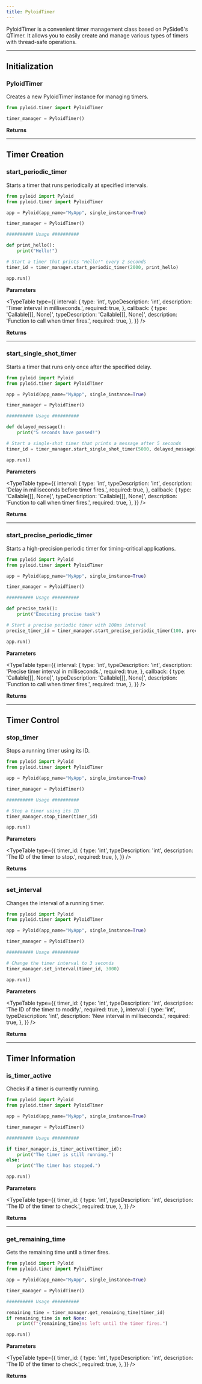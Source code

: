 ```yaml
---
title: PyloidTimer
---
```


PyloidTimer is a convenient timer management class based on PySide6's QTimer. It allows you to easily create and manage various types of timers with thread-safe operations.

---

## Initialization

### <span className="font-mono bg-primary/10 px-2 py-1 rounded text-primary">PyloidTimer</span>

Creates a new PyloidTimer instance for managing timers.

```python
from pyloid.timer import PyloidTimer

timer_manager = PyloidTimer()
```

**Returns**

<Returns type='PyloidTimer' description='A new PyloidTimer instance.' />

---

## Timer Creation

### <span className="font-mono bg-primary/10 px-2 py-1 rounded text-primary">start_periodic_timer</span>

Starts a timer that runs periodically at specified intervals.

```python
from pyloid import Pyloid
from pyloid.timer import PyloidTimer

app = Pyloid(app_name="MyApp", single_instance=True)

timer_manager = PyloidTimer()

########## Usage ##########

def print_hello():
    print("Hello!")

# Start a timer that prints "Hello!" every 2 seconds
timer_id = timer_manager.start_periodic_timer(2000, print_hello)

app.run()
```

**Parameters**

<TypeTable
  type={{
    interval: {
      type: 'int',
      typeDescription: 'int',
      description: 'Timer interval in milliseconds.',
      required: true,
    },
    callback: {
      type: 'Callable[[], None]',
      typeDescription: 'Callable[[], None]',
      description: 'Function to call when timer fires.',
      required: true,
    },
  }}
/>

**Returns**

<Returns type='int' description='Unique timer ID that can be used to control the timer.' />

---

### <span className="font-mono bg-primary/10 px-2 py-1 rounded text-primary">start_single_shot_timer</span>

Starts a timer that runs only once after the specified delay.

```python
from pyloid import Pyloid
from pyloid.timer import PyloidTimer

app = Pyloid(app_name="MyApp", single_instance=True)

timer_manager = PyloidTimer()

########## Usage ##########

def delayed_message():
    print("5 seconds have passed!")

# Start a single-shot timer that prints a message after 5 seconds
timer_id = timer_manager.start_single_shot_timer(5000, delayed_message)

app.run()
```

**Parameters**

<TypeTable
  type={{
    interval: {
      type: 'int',
      typeDescription: 'int',
      description: 'Delay in milliseconds before timer fires.',
      required: true,
    },
    callback: {
      type: 'Callable[[], None]',
      typeDescription: 'Callable[[], None]',
      description: 'Function to call when timer fires.',
      required: true,
    },
  }}
/>

**Returns**

<Returns type='int' description='Unique timer ID that can be used to control the timer.' />

---

### <span className="font-mono bg-primary/10 px-2 py-1 rounded text-primary">start_precise_periodic_timer</span>

Starts a high-precision periodic timer for timing-critical applications.

```python
from pyloid import Pyloid
from pyloid.timer import PyloidTimer

app = Pyloid(app_name="MyApp", single_instance=True)

timer_manager = PyloidTimer()

########## Usage ##########

def precise_task():
    print("Executing precise task")

# Start a precise periodic timer with 100ms interval
precise_timer_id = timer_manager.start_precise_periodic_timer(100, precise_task)

app.run()
```

**Parameters**

<TypeTable
  type={{
    interval: {
      type: 'int',
      typeDescription: 'int',
      description: 'Precise timer interval in milliseconds.',
      required: true,
    },
    callback: {
      type: 'Callable[[], None]',
      typeDescription: 'Callable[[], None]',
      description: 'Function to call when timer fires.',
      required: true,
    },
  }}
/>

**Returns**

<Returns type='int' description='Unique timer ID that can be used to control the timer.' />

---

## Timer Control

### <span className="font-mono bg-primary/10 px-2 py-1 rounded text-primary">stop_timer</span>

Stops a running timer using its ID.

```python
from pyloid import Pyloid
from pyloid.timer import PyloidTimer

app = Pyloid(app_name="MyApp", single_instance=True)

timer_manager = PyloidTimer()

########## Usage ##########

# Stop a timer using its ID
timer_manager.stop_timer(timer_id)

app.run()
```

**Parameters**

<TypeTable
  type={{
    timer_id: {
      type: 'int',
      typeDescription: 'int',
      description: 'The ID of the timer to stop.',
      required: true,
    },
  }}
/>

**Returns**

<Returns type='bool' description='True if timer was stopped successfully, False if timer ID was not found.' />

---

### <span className="font-mono bg-primary/10 px-2 py-1 rounded text-primary">set_interval</span>

Changes the interval of a running timer.

```python
from pyloid import Pyloid
from pyloid.timer import PyloidTimer

app = Pyloid(app_name="MyApp", single_instance=True)

timer_manager = PyloidTimer()

########## Usage ##########

# Change the timer interval to 3 seconds
timer_manager.set_interval(timer_id, 3000)

app.run()
```

**Parameters**

<TypeTable
  type={{
    timer_id: {
      type: 'int',
      typeDescription: 'int',
      description: 'The ID of the timer to modify.',
      required: true,
    },
    interval: {
      type: 'int',
      typeDescription: 'int',
      description: 'New interval in milliseconds.',
      required: true,
    },
  }}
/>

**Returns**

<Returns type='bool' description='True if interval was changed successfully, False if timer ID was not found.' />

---

## Timer Information

### <span className="font-mono bg-primary/10 px-2 py-1 rounded text-primary">is_timer_active</span>

Checks if a timer is currently running.

```python
from pyloid import Pyloid
from pyloid.timer import PyloidTimer

app = Pyloid(app_name="MyApp", single_instance=True)

timer_manager = PyloidTimer()

########## Usage ##########

if timer_manager.is_timer_active(timer_id):
    print("The timer is still running.")
else:
    print("The timer has stopped.")

app.run()
```

**Parameters**

<TypeTable
  type={{
    timer_id: {
      type: 'int',
      typeDescription: 'int',
      description: 'The ID of the timer to check.',
      required: true,
    },
  }}
/>

**Returns**

<Returns type='bool' description='True if timer is active, False otherwise.' />

---

### <span className="font-mono bg-primary/10 px-2 py-1 rounded text-primary">get_remaining_time</span>

Gets the remaining time until a timer fires.

```python
from pyloid import Pyloid
from pyloid.timer import PyloidTimer

app = Pyloid(app_name="MyApp", single_instance=True)

timer_manager = PyloidTimer()

########## Usage ##########

remaining_time = timer_manager.get_remaining_time(timer_id)
if remaining_time is not None:
    print(f"{remaining_time}ms left until the timer fires.")

app.run()
```

**Parameters**

<TypeTable
  type={{
    timer_id: {
      type: 'int',
      typeDescription: 'int',
      description: 'The ID of the timer to check.',
      required: true,
    },
  }}
/>

**Returns**

<Returns type='Optional[int]' description='Remaining time in milliseconds, or None if timer ID is not found.' />
